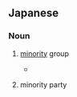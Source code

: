 ==Japanese==
{{ja-kanjitab|しょう|すう|は|yomi=on}}

===Noun===
{{ja-noun|しょうすうは}}

# [[minority]] group
#* {{RQ:Obama enzetsu}}
#*: {{ja-usex|宗教的少数派について当て嵌まる事実は、女性の権利についても同様である。|しゅうきょうてき しょうすうは に ついて あてはまる じじつ は、 じょせい の けんり に ついて も どうよう で ある。|What is true for religious minorities is also true when it comes to the rights of women.}}
# minority party